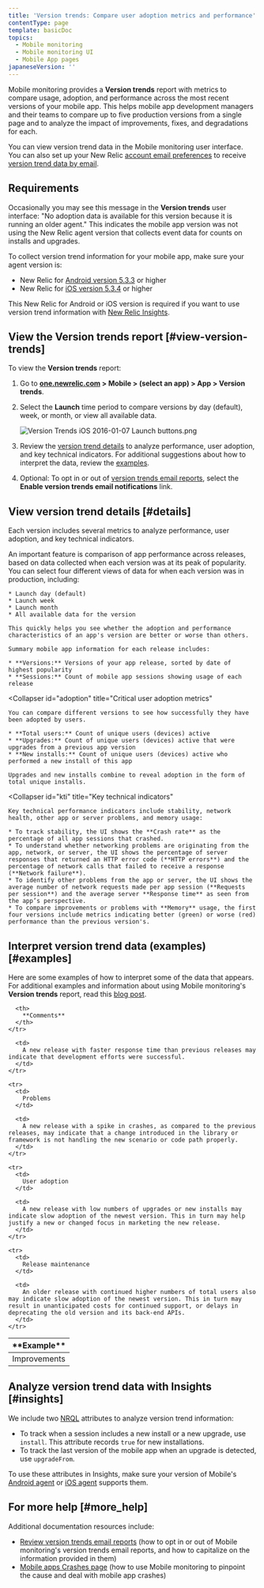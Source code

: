 ```yaml
---
title: 'Version trends: Compare user adoption metrics and performance'
contentType: page
template: basicDoc
topics:
  - Mobile monitoring
  - Mobile monitoring UI
  - Mobile App pages
japaneseVersion: ''
---
```


Mobile monitoring provides a **Version trends** report with metrics to compare usage, adoption, and performance across the most recent versions of your mobile app. This helps mobile app development managers and their teams to compare up to five production versions from a single page and to analyze the impact of improvements, fixes, and degradations for each.

You can view version trend data in the Mobile monitoring user interface. You can also set up your New Relic [account email preferences](/docs/accounts-partnerships/accounts/account-maintenance/account-email-settings) to receive [version trend data by email](/docs/mobile-monitoring/mobile-monitoring-ui/mobile-app-pages/review-version-trends-email-reports).

## Requirements

Occasionally you may see this message in the **Version trends** user interface: "No adoption data is available for this version because it is running an older agent." This indicates the mobile app version was not using the New Relic agent version that collects event data for counts on installs and upgrades.

To collect version trend information for your mobile app, make sure your agent version is:

* New Relic for [Android version 5.3.3](/docs/release-notes/mobile-release-notes/android-release-notes/) or higher
* New Relic for [iOS version 5.3.4](/docs/release-notes/mobile-release-notes/ios-release-notes/) or higher

This New Relic for Android or iOS version is required if you want to use version trend information with [New Relic Insights](#insights).

## View the Version trends report [#view-version-trends]

To view the **Version trends** report:

1. Go to **[one.newrelic.com](https://one.newrelic.com) > Mobile > (select an app) > App > Version trends**.
2. Select the **Launch** time period to compare versions by day (default), week, or month, or view all available data.

   ![Version Trends iOS 2016-01-07 Launch buttons.png](./images/Version-Trends-iOS-2016-01-07-Launch-buttons_0.png "Version Trends iOS 2016-01-07 Launch buttons.png")
3. Review the [version trend details](#details) to analyze performance, user adoption, and key technical indicators. For additional suggestions about how to interpret the data, review the [examples](#examples).
4. Optional: To opt in or out of [version trends email reports](/docs/mobile-monitoring/mobile-monitoring-ui/mobile-app-pages/review-version-trends-email-reports), select the **Enable version trends email notifications** link.

## View version trend details [#details]

Each version includes several metrics to analyze performance, user adoption, and key technical indicators.

<CollapserGroup>
  <Collapser
    id="performance"
    title="Performance across releases"
  >
    An important feature is comparison of app performance across releases, based on data collected when each version was at its peak of popularity. You can select four different views of data for when each version was in production, including:

    * Launch day (default)
    * Launch week
    * Launch month
    * All available data for the version

    This quickly helps you see whether the adoption and performance characteristics of an app's version are better or worse than others.

    Summary mobile app information for each release includes:

    * **Versions:** Versions of your app release, sorted by date of highest popularity
    * **Sessions:** Count of mobile app sessions showing usage of each release
  </Collapser>

  <Collapser
    id="adoption"
    title="Critical user adoption metrics"
  >
    You can compare different versions to see how successfully they have been adopted by users.

    * **Total users:** Count of unique users (devices) active
    * **Upgrades:** Count of unique users (devices) active that were upgrades from a previous app version
    * **New installs:** Count of unique users (devices) active who performed a new install of this app

    Upgrades and new installs combine to reveal adoption in the form of total unique installs.
  </Collapser>

  <Collapser
    id="kti"
    title="Key technical indicators"
  >
    Key technical performance indicators include stability, network health, other app or server problems, and memory usage:

    * To track stability, the UI shows the **Crash rate** as the percentage of all app sessions that crashed.
    * To understand whether networking problems are originating from the app, network, or server, the UI shows the percentage of server responses that returned an HTTP error code (**HTTP errors**) and the percentage of network calls that failed to receive a response (**Network failure**).
    * To identify other problems from the app or server, the UI shows the average number of network requests made per app session (**Requests per session**) and the average server **Response time** as seen from the app’s perspective.
    * To compare improvements or problems with **Memory** usage, the first four versions include metrics indicating better (green) or worse (red) performance than the previous version's.
  </Collapser>
</CollapserGroup>

## Interpret version trend data (examples) [#examples]

Here are some examples of how to interpret some of the data that appears. For additional examples and information about using Mobile monitoring's **Version trends** report, read this [blog post](https://blog.newrelic.com/2015/11/12/mobile-version-trends-report/).

<Table>
  <thead>
    <tr>
      <th style={{ width: "200px" }}>
        **Example**
      </th>

      <th>
        **Comments**
      </th>
    </tr>
  </thead>

  <tbody>
    <tr>
      <td>
        Improvements
      </td>

      <td>
        A new release with faster response time than previous releases may indicate that development efforts were successful.
      </td>
    </tr>

    <tr>
      <td>
        Problems
      </td>

      <td>
        A new release with a spike in crashes, as compared to the previous releases, may indicate that a change introduced in the library or framework is not handling the new scenario or code path properly.
      </td>
    </tr>

    <tr>
      <td>
        User adoption
      </td>

      <td>
        A new release with low numbers of upgrades or new installs may indicate slow adoption of the newest version. This in turn may help justify a new or changed focus in marketing the new release.
      </td>
    </tr>

    <tr>
      <td>
        Release maintenance
      </td>

      <td>
        An older release with continued higher numbers of total users also may indicate slow adoption of the newest version. This in turn may result in unanticipated costs for continued support, or delays in deprecating the old version and its back-end APIs.
      </td>
    </tr>
  </tbody>
</Table>

## Analyze version trend data with Insights [#insights]

We include two [NRQL](/docs/query-data/nrql-new-relic-query-language/getting-started/introduction-nrql) attributes to analyze version trend information:

* To track when a session includes a new install or a new upgrade, use `install`. This attribute records `true` for new installations.
* To track the last version of the mobile app when an upgrade is detected, use `upgradeFrom`.

To use these attributes in Insights, make sure your version of Mobile's [Android agent](/docs/release-notes/mobile-release-notes/android-release-notes/) or [iOS agent](/docs/release-notes/mobile-release-notes/ios-release-notes/) supports them.

## For more help [#more_help]

Additional documentation resources include:

* [Review version trends email reports](/docs/mobile-monitoring/mobile-monitoring-ui/mobile-app-pages/review-version-trends-email-reports) (how to opt in or out of Mobile monitoring's version trends email reports, and how to capitalize on the information provided in them)
* [Mobile apps Crashes page](/docs/mobile-monitoring/mobile-monitoring-ui/crashes/mobile-apps-crashes-page) (how to use Mobile monitoring to pinpoint the cause and deal with mobile app crashes)
